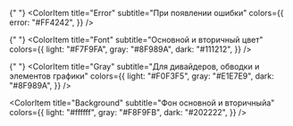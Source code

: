 
<Meta title="uikit/Colors" />

<ColorPalette>
  <ColorItem
    title="Primary"
    subtitle="Для акцента, лого"
    colors={{
      light: "#3FB1E2",
      main: "#006C88",
      dark: "#1C5269",
    }}
  />

{" "}
<ColorItem
  title="Error"
  subtitle="При появлении ошибки"
  colors={{
    error: "#FF4242",
  }}
/>

{" "}
<ColorItem
  title="Font"
  subtitle="Основной и вторичный цвет"
  colors={{
    light: "#F7F9FA",
    gray: "#8F989A",
    dark: "#111212",
  }}
/>

{" "}
<ColorItem
  title="Gray"
  subtitle="Для дивайдеров, обводки и элементов графики"
  colors={{
    light: "#F0F3F5",
    gray: "#E1E7E9",
    dark: "#8F989A",
  }}
/>

  <ColorItem
    title="Background"
    subtitle="Фон основной и вторичныйа"
    colors={{
      light: "#ffffff",
      gray: "#F8F9FB",
      dark: "#202222",
    }}
  />
</ColorPalette>
